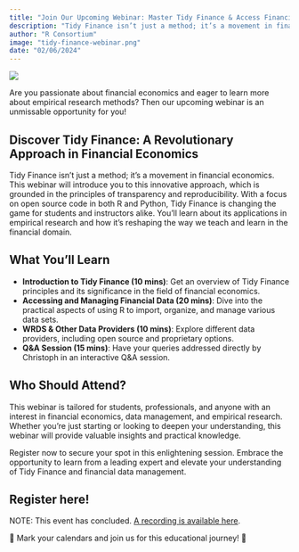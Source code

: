 ```yaml
---
title: "Join Our Upcoming Webinar: Master Tidy Finance & Access Financial Data with Expert Christoph Scheuch"
description: "Tidy Finance isn’t just a method; it’s a movement in financial economics. This webinar will introduce you to this innovative approach, which is grounded in the principles of transparency and reproducibility. "
author: "R Consortium"
image: "tidy-finance-webinar.png"
date: "02/06/2024"
---
```


![](images/tidy-finance-webinar.png)

Are you passionate about financial economics and eager to learn more about empirical research methods? Then our upcoming webinar is an unmissable opportunity for you!

## Discover Tidy Finance: A Revolutionary Approach in Financial Economics

Tidy Finance isn’t just a method; it’s a movement in financial economics. This webinar will introduce you to this innovative approach, which is grounded in the principles of transparency and reproducibility. With a focus on open source code in both R and Python, Tidy Finance is changing the game for students and instructors alike. You’ll learn about its applications in empirical research and how it’s reshaping the way we teach and learn in the financial domain.

## What You’ll Learn

* **Introduction to Tidy Finance (10 mins)**: Get an overview of Tidy Finance principles and its significance in the field of financial economics.
* **Accessing and Managing Financial Data (20 mins)**: Dive into the practical aspects of using R to import, organize, and manage various data sets.
* **WRDS & Other Data Providers (10 mins)**: Explore different data providers, including open source and proprietary options.
* **Q&A Session (15 mins)**: Have your queries addressed directly by Christoph in an interactive Q&A session.

## Who Should Attend?

This webinar is tailored for students, professionals, and anyone with an interest in financial economics, data management, and empirical research. Whether you’re just starting or looking to deepen your understanding, this webinar will provide valuable insights and practical knowledge.

Register now to secure your spot in this enlightening session. Embrace the opportunity to learn from a leading expert and elevate your understanding of Tidy Finance and financial data management.

## Register here! 

NOTE: This event has concluded. [A recording is available here](https://youtu.be/7jtX9Li_Ua4).

📅 Mark your calendars and join us for this educational journey! 🚀